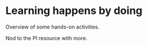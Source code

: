 # Learning happens by doing

Overview of some hands-on activities.

Nod to the PI resource with more.

